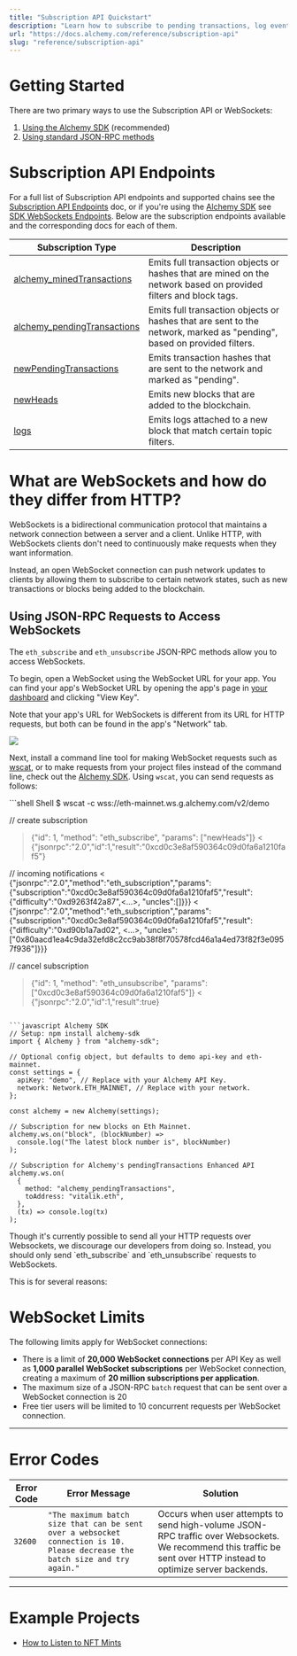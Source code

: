 ```yaml
---
title: "Subscription API Quickstart"
description: "Learn how to subscribe to pending transactions, log events, new blocks and more using WebSockets on Ethereum, Polygon, Arbitrum, and Optimism."
url: "https://docs.alchemy.com/reference/subscription-api"
slug: "reference/subscription-api"
---
```



# Getting Started

There are two primary ways to use the Subscription API or WebSockets:

1. [Using the Alchemy SDK](/reference/alchemy-sdk-quickstart) (recommended)
2. [Using standard JSON-RPC methods](#using-json-rpc-requests-to-access-websockets)

# Subscription API Endpoints

For a full list of Subscription API endpoints and supported chains see the [Subscription API Endpoints](/reference/subscription-api-endpoints) doc, or if you're using the [Alchemy SDK](/reference/alchemy-sdk-quickstart) see [SDK WebSockets Endpoints](/reference/sdk-websockets-endpoints). Below are the subscription endpoints available and the corresponding docs for each of them.

<Info />

| Subscription Type                                                      | Description                                                                                                            |
| ---------------------------------------------------------------------- | ---------------------------------------------------------------------------------------------------------------------- |
| [alchemy\_minedTransactions](/reference/alchemy-minedtransactions)     | Emits full transaction objects or hashes that are mined on the network based on provided filters and block tags.       |
| [alchemy\_pendingTransactions](/reference/alchemy-pendingtransactions) | Emits full transaction objects or hashes that are sent to the network, marked as "pending", based on provided filters. |
| [newPendingTransactions](/reference/newpendingtransactions)            | Emits transaction hashes that are sent to the network and marked as "pending".                                         |
| [newHeads](/reference/newheads)                                        | Emits new blocks that are added to the blockchain.                                                                     |
| [logs](/reference/logs)                                                | Emits logs attached to a new block that match certain topic filters.                                                   |

# What are WebSockets and how do they differ from HTTP?

WebSockets is a bidirectional communication protocol that maintains a network connection between a server and a client. Unlike HTTP, with WebSockets clients don't need to continuously make requests when they want information.

Instead, an open WebSocket connection can push network updates to clients by allowing them to subscribe to certain network states, such as new transactions or blocks being added to the blockchain.

## Using JSON-RPC Requests to Access WebSockets

The `eth_subscribe` and `eth_unsubscribe` JSON-RPC methods allow you to access WebSockets.

To begin, open a WebSocket using the WebSocket URL for your app. You can find your app's WebSocket URL by opening the app's page in [your dashboard](https://dashboard.alchemy.com/?a=30fdcb2c1f) and clicking "View Key".

Note that your app's URL for WebSockets is different from its URL for HTTP requests, but both can be found in the app's "Network" tab.

![](2cbc56a-image.png)

Next, install a command line tool for making WebSocket requests such as [wscat](https://github.com/websockets/wscat), or to make requests from your project files instead of the command line, check out the [Alchemy SDK](/reference/sdk-websockets-endpoints). Using `wscat`, you can send requests as follows:

<CodeGroup>
  ```shell Shell
  $ wscat -c wss://eth-mainnet.ws.g.alchemy.com/v2/demo

  // create subscription
  > {"id": 1, "method": "eth_subscribe", "params": ["newHeads"]}
  < {"jsonrpc":"2.0","id":1,"result":"0xcd0c3e8af590364c09d0fa6a1210faf5"}

  // incoming notifications
  < {"jsonrpc":"2.0","method":"eth_subscription","params":{"subscription":"0xcd0c3e8af590364c09d0fa6a1210faf5","result":{"difficulty":"0xd9263f42a87",<...>, "uncles":[]}}}
  < {"jsonrpc":"2.0","method":"eth_subscription","params":{"subscription":"0xcd0c3e8af590364c09d0fa6a1210faf5","result":{"difficulty":"0xd90b1a7ad02", <...>, "uncles":["0x80aacd1ea4c9da32efd8c2cc9ab38f8f70578fcd46a1a4ed73f82f3e0957f936"]}}}

  // cancel subscription
  > {"id": 1, "method": "eth_unsubscribe", "params": ["0xcd0c3e8af590364c09d0fa6a1210faf5"]}
  < {"jsonrpc":"2.0","id":1,"result":true}
  ```

  ```javascript Alchemy SDK
  // Setup: npm install alchemy-sdk
  import { Alchemy } from "alchemy-sdk";

  // Optional config object, but defaults to demo api-key and eth-mainnet.
  const settings = {
    apiKey: "demo", // Replace with your Alchemy API Key.
    network: Network.ETH_MAINNET, // Replace with your network.
  };

  const alchemy = new Alchemy(settings);

  // Subscription for new blocks on Eth Mainnet.
  alchemy.ws.on("block", (blockNumber) =>
    console.log("The latest block number is", blockNumber)
  );

  // Subscription for Alchemy's pendingTransactions Enhanced API
  alchemy.ws.on(
    {
      method: "alchemy_pendingTransactions",
      toAddress: "vitalik.eth",
    },
    (tx) => console.log(tx)
  );
  ```
</CodeGroup>

<Warning>
  Though it's currently possible to send all your HTTP requests over Websockets, we discourage our developers from doing so. Instead, you should only send `eth_subscribe` and `eth_unsubscribe` requests to WebSockets.

  This is for several reasons:
</Warning>

# WebSocket Limits

The following limits apply for WebSocket connections:

* There is a limit of **20,000 WebSocket connections** per API Key as well as **1,000 parallel WebSocket subscriptions** per WebSocket connection, creating a maximum of **20 million subscriptions per application**.
* The maximum size of a JSON-RPC `batch` request that can be sent over a WebSocket connection is 20
* Free tier users will be limited to 10 concurrent requests per WebSocket connection.

***

# Error Codes

| Error Code | Error Message                                                                                                                | Solution                                                                                                                                                         |
| ---------- | ---------------------------------------------------------------------------------------------------------------------------- | ---------------------------------------------------------------------------------------------------------------------------------------------------------------- |
| `32600`    | `"The maximum batch size that can be sent over a websocket connection is 10. Please decrease the batch size and try again."` | Occurs when user attempts to send high-volume JSON-RPC traffic over Websockets. We recommend this traffic be sent over HTTP instead to optimize server backends. |

***

# Example Projects

* [How to Listen to NFT Mints](/docs/how-to-listen-to-nft-mints)
